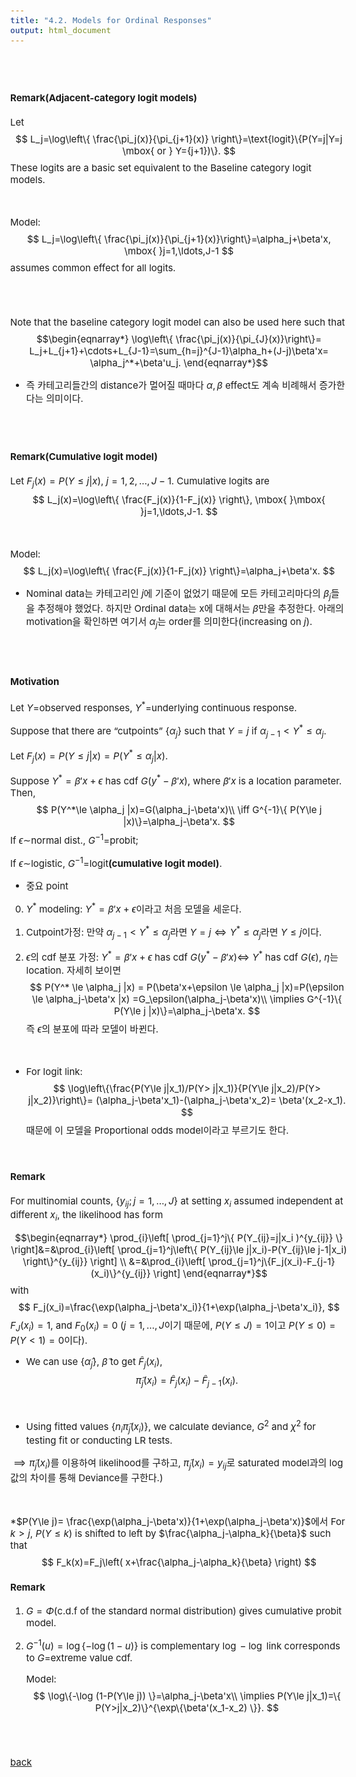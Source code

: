 ---
title: "4.2. Models for Ordinal Responses"
output: html_document
---
 
<style type="text/css">
  body, td {
    font-size: 15px;
  }
pre {
  font-size: 15px
}
</style>

<br>
<br>

#### Remark(Adjacent-category logit models)
Let
$$
L_j=\log\left\{ \frac{\pi_j(x)}{\pi_{j+1}(x)}  \right\}=\text{logit}\{P(Y=j|Y=j \mbox{ or } Y={j+1})\}.
$$
 These logits are a basic set equivalent to the Baseline category logit models.
 
 <br>
 
 Model: 
 $$
 L_j=\log\left\{ \frac{\pi_j(x)}{\pi_{j+1}(x)}\right\}=\alpha_j+\beta'x, \mbox{ }j=1,\ldots,J-1
 $$
assumes common effect for all logits.

<br>
<br>

Note that the baseline category logit model can also be used here such that
$$\begin{eqnarray*}
\log\left\{ \frac{\pi_j(x)}{\pi_{J}(x)}\right\}= L_j+L_{j+1}+\cdots+L_{J-1}=\sum_{h=j}^{J-1}\alpha_h+(J-j)\beta'x= \alpha_j^*+\beta'u_j.
\end{eqnarray*}$$

  * 즉 카테고리들간의 distance가 멀어질 때마다 $\alpha, \beta$ effect도 계속 비례해서 증가한다는 의미이다.   
  
<br>
<br>

#### Remark(Cumulative logit model)
Let $F_j(x)=P(Y\le j|x)$, $j=1,2,\ldots,J-1$. Cumulative logits are
$$
L_j(x)=\log\left\{  \frac{F_j(x)}{1-F_j(x)} \right\}, \mbox{ }\mbox{ }j=1,\ldots,J-1.
$$

<br>

Model:
$$
L_j(x)=\log\left\{  \frac{F_j(x)}{1-F_j(x)} \right\}=\alpha_j+\beta'x.
$$

  * Nominal data는 카테고리인 $j$에 기준이 없었기 때문에 모든 카테고리마다의 $\beta_j$들을 추정해야 했었다. 하지만 Ordinal data는 x에 대해서는 $\beta$만을 추정한다. 아래의 motivation을 확인하면 여기서 $\alpha_j$는 order를 의미한다(increasing on $j$).
  
<br>
<br>  

#### Motivation
Let $Y=$observed responses, $Y^*=$underlying continuous response.

Suppose that there are "cutpoints" $\{\alpha_j\}$ such that $Y=j$ if $\alpha_{j-1}<Y^*\le \alpha_j$.

Let $F_j(x)=P(Y\le j|x)= P(Y^*\le \alpha_j |x)$.

Suppose $Y^*=\beta'x+\epsilon$ has cdf $G(y^*-\beta'x)$, where $\beta'x$ is a location parameter. Then,
$$
P(Y^*\le \alpha_j |x)=G(\alpha_j-\beta'x)\\
\iff G^{-1}\{ P(Y\le j |x)\}=\alpha_j-\beta'x.
$$
If $\epsilon\sim$normal dist., $G^{-1}=$probit;

If $\epsilon\sim$logistic, $G^{-1}=$logit**(cumulative logit model)**.

   * 중요 point
   0. $Y^*$ modeling: $Y^*=\beta'x+\epsilon$이라고 처음 모델을 세운다.
   
   1. Cutpoint가정: 만약 $\alpha_{j-1}<Y^*\le \alpha_j$라면 $Y=j\iff Y^*\le \alpha_j$라면 $Y\le j$이다.  
   
   2. $\epsilon$의 cdf 분포 가정: $Y^*=\beta'x+\epsilon$ has cdf $G(y^*-\beta'x)\iff$ $Y^*$ has cdf $G(\epsilon)$, $\eta$는 location. 자세히 보이면
   $$
    P(Y^* \le \alpha_j |x) = P(\beta'x+\epsilon \le \alpha_j |x)=P(\epsilon \le \alpha_j-\beta'x |x) =G_\epsilon(\alpha_j-\beta'x)\\
    \implies G^{-1}\{ P(Y\le j |x)\}=\alpha_j-\beta'x.
   $$
   즉 $\epsilon$의 분포에 따라 모델이 바뀐다.  

<br>

   * For logit link:
   $$
   \log\left\{\frac{P(Y\le j|x_1)/P(Y> j|x_1)}{P(Y\le j|x_2)/P(Y> j|x_2)}\right\}= (\alpha_j-\beta'x_1)-(\alpha_j-\beta'x_2)= \beta'(x_2-x_1).
   $$
   때문에 이 모델을 Proportional odds model이라고 부르기도 한다. 

<br>

#### Remark   
For multinomial counts, $\{y_{ij};j=1,\ldots,J\}$ at setting $x_i$ assumed independent at different $x_i$, the likelihood has form

$$\begin{eqnarray*}
\prod_{i}\left[ \prod_{j=1}^j\{ P(Y_{ij}=j|x_i )^{y_{ij}} \} \right]&=&\prod_{i}\left[ \prod_{j=1}^j\left\{ P(Y_{ij}\le j|x_i)-P(Y_{ij}\le j-1|x_i) \right\}^{y_{ij}} \right] \\
&=&\prod_{i}\left[ \prod_{j=1}^j\{F_j(x_i)-F_{j-1}(x_i)\}^{y_{ij}} \right]
\end{eqnarray*}$$
with
$$
F_j(x_i)=\frac{\exp(\alpha_j-\beta'x_i)}{1+\exp(\alpha_j-\beta'x_i)},
$$
$F_J(x_i)=1$, and $F_0(x_i)=0$ ($j=1,\ldots,J$이기 때문에, $P(Y\le J)=1$이고 $P(Y\le 0)=P(Y< 1)=0$이다).


   * We can use $\{ \hat{\alpha}_j\}$, $\hat\beta$ to get $\hat F_j(x_i)$, 
   $$
   \hat\pi_j(x_i)=\hat F_j(x_i)-\hat F_{j-1}(x_i).
   $$
   
   <br>
   
   *  Using fitted values $\{n_i\hat\pi_j(x_i)\}$, we calculate deviance, $G^2$ and $\chi^2$ for testing fit or conducting LR tests.    
   
   $\implies \hat\pi_j(x_i)$를 이용하여 likelihood를 구하고, $\tilde\pi_j(x_i)=y_{ij}$로 saturated model과의 log값의 차이를 통해 Deviance를 구한다.)
    

<br>

    
   *$P(Y\le j)= \frac{\exp(\alpha_j-\beta'x)}{1+\exp(\alpha_j-\beta'x)}$에서 For $k>j$, $P(Y\le k)$ is shifted to left by $\frac{\alpha_j-\alpha_k}{\beta}$ such that
$$
F_k(x)=F_j\left(  x+\frac{\alpha_j-\alpha_k}{\beta} \right)
$$

#### Remark
1. $G= \Phi$(c.d.f of the standard normal distribution) gives cumulative probit model.

2. $G^{-1}(u)=\log\{-\log(1-u)\}$ is complementary $\log-\log$ link corresponds to $G=$extreme value cdf.
   
   Model:
   $$
   \log\{-\log (1-P(Y\le j)) \}=\alpha_j-\beta'x\\
   \implies P(Y\le j|x_1)=\{ P(Y>j|x_2)\}^{\exp\{\beta'(x_1-x_2) \}}.
   $$

  


<br>
<br>
 
[back](../glm.html)